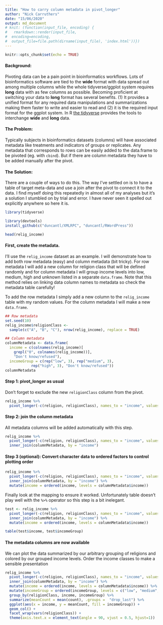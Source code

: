 ```yaml
---
title: "How to carry column metadata in pivot_longer"
author: "Nick Carruthers"
date: "15/06/2020"
output: md_document
# knit: (function(input_file, encoding) {
#   rmarkdown::render(input_file,
#  encoding=encoding,
#  output_file=file.path(dirname(input_file), 'index.html'))})
---
```


```r
knitr::opts_chunk$set(echo = TRUE)
```

#### Background:
Pivoting data can be a pain point in bioinformatics workflows.  Lots of bioinformatics software are tied to the **wide** format with data spread out among multiple columns while the whole tidyverse/ggplot system requires **long** data with as few columns as possible.  Becoming proficient at switching your data to **long** format has several benefits.  (1) It provides a unified format for any required data manipulations and summarizations making them faster to write and easier to read and (2) it is the required input format for the ggplot system.  In R [the tidyverse](https://www.tidyverse.org/) provides the tools to interchange **wide** and **long** data.    

#### The Problem:  
Typically subjects in bioinformatics datasets (columns) will have associated metadata like treatments and indicators of groups or replicates.  Any metadata that corresponds to rows can be easily added to the data.frame to be pivoted (eg. with `cbind`).  But if there are column metadata they have to be added manually after the pivot.  

#### The Solution:
There are a couple of ways to do this.  The way I've settled on is to have a table of target meta-data and use a join after the pivot to connect it to the data.  I find myself doing this repeatedly in almost all of my analyses but it's a solution I stumbled on by trial and error.  I have never seen it spelled out explicitly anywhere so here it is.  

```r
library(tidyverse)

library(devtools)
install_github(c("duncantl/XMLRPC", "duncantl/RWordPress"))
```

```r
head(relig_income)
```

#### First, create the metadata.  
I'll use the `relig_income` dataset as an example.  I will demonstrate how to add both row metadata (easy) and column metadata (bit tricky).  For row metadata I will add a new column for religion class that will be defined randomly and for column metadata I will group income levels into low, medium, high and unknown listed in a separate `data.frame`.  Note that this method relies on linking data column names to metadata so check the metadata table carefully!  

To add the row metadata I simply add a new column to the `relig_income` table with my random values.  For the column metadata I will make a new `data.frame`.  

```r
## Row metadata
set.seed(10)
relig_income$religionClass <- 
  sample(c("A", "B", "C"), nrow(relig_income), replace = TRUE)

## Column metadata
columnMetadata <- data.frame(
  income = c(colnames(relig_income)[
    grepl("0", colnames(relig_income))],
    "Don't know/refused"),
  incomeGroup = c(rep("low", 3), rep("medium", 3), 
            rep("high", 3), "Don't know/refused"))
columnMetadata
```

#### Step 1: pivot_longer as usual  

Don't forget to exclude the new `religionClass` column from the pivot.  

```r
relig_income %>%
  pivot_longer(-c(religion, religionClass), names_to = "income", values_to = "count")
```

#### Step 2:  join the column metadata  
All metadata columns will be added automatically with this step.  

```r
relig_income %>%
  pivot_longer(-c(religion, religionClass), names_to = "income", values_to = "count") %>%
  inner_join(columnMetadata, by = "income")

```

#### Step 3 (optional):  Convert character data to ordered factors to control plotting order

```r
relig_income %>%
  pivot_longer(-c(religion, religionClass), names_to = "income", values_to = "count") %>%
  inner_join(columnMetadata, by = "income") %>%
  mutate(income = ordered(income, levels = columnMetadata$income))
```


Finally look at the mapping to ensure it worked.  Unfortunately table doesn't play well with the `%>%` operator so this step is a bit inelegant.  

```r
test <- relig_income %>%
  pivot_longer(-c(religion, religionClass), names_to = "income", values_to = "count") %>%
  inner_join(columnMetadata, by = "income") %>%
  mutate(income = ordered(income, levels = columnMetadata$income))

table(test$income, test$incomeGroup)
```

#### The metadata columns are now available
We can plot the data summarized by our arbitrary grouping of religions and colored by our grouped income levels.  Order the income classes to make a sensible presentation

```r
relig_income %>%
  pivot_longer(-c(religion, religionClass), names_to = "income", values_to = "count") %>%
  inner_join(columnMetadata, by = "income") %>%
  mutate(income = ordered(income, levels = columnMetadata$income)) %>%
  mutate(incomeGroup = ordered(incomeGroup, levels = c("low", "medium", "high", "Don't know/refused"))) %>%
  group_by(religionClass, income, incomeGroup) %>%
  summarize(meanCount = mean(count), .groups =  "drop_last") %>%
  ggplot(aes(x = income, y = meanCount, fill = incomeGroup)) +
  geom_col() +
  facet_wrap(vars(religionClass)) + 
  theme(axis.text.x = element_text(angle = 90, vjust = 0.5, hjust=1))

```

